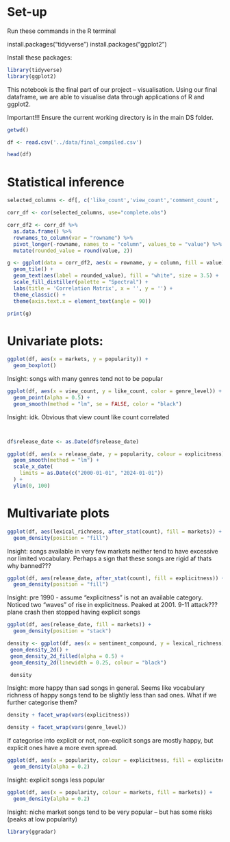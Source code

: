 # Set-up

Run these commands in the R terminal

install.packages("tidyverse")
install.packages("ggplot2")

Install these packages:

```r
library(tidyverse)
library(ggplot2)
```

This notebook is the final part of our project – visualisation. Using our final dataframe, we are able to visualise data through applications of R and ggplot2.

Important!!! Ensure the current working directory is in the main DS folder.

```r
getwd()
```

```r
df <- read.csv('../data/final_compiled.csv')
```

```r
head(df)
```

# Statistical inference

```r
selected_columns <- df[, c('like_count','view_count','comment_count', 'comments_sentiment', 'sentiment_positive', 'sentiment_neutral', 'sentiment_negative', 'sentiment_compound_absolute', 'lexical_richness', 'song_length', 'popularity')]

corr_df <- cor(selected_columns, use="complete.obs")
```

```r
corr_df2 <- corr_df %>% 
  as.data.frame() %>% 
  rownames_to_column(var = "rowname") %>% 
  pivot_longer(-rowname, names_to = "column", values_to = "value") %>% 
  mutate(rounded_value = round(value, 2))
```

```r
g <- ggplot(data = corr_df2, aes(x = rowname, y = column, fill = value)) +
  geom_tile() +
  geom_text(aes(label = rounded_value), fill = "white", size = 3.5) + 
  scale_fill_distiller(palette = "Spectral") +
  labs(title = 'Correlation Matrix', x = '', y = '') +
  theme_classic() +
  theme(axis.text.x = element_text(angle = 90))

print(g)
```

# Univariate plots:

```r
ggplot(df, aes(x = markets, y = popularity)) +
  geom_boxplot()
```

Insight: songs with many genres tend not to be popular

```r
ggplot(df, aes(x = view_count, y = like_count, color = genre_level)) +
  geom_point(alpha = 0.5) +
  geom_smooth(method = "lm", se = FALSE, color = "black")
```

Insight: idk. Obvious that view count like count correlated

```r

```

```r

```

```r
df$release_date <- as.Date(df$release_date)

ggplot(df, aes(x = release_date, y = popularity, colour = explicitness)) +
  geom_smooth(method = "lm") +
  scale_x_date(
    limits = as.Date(c("2000-01-01", "2024-01-01"))
  ) +
  ylim(0, 100)
```

# Multivariate plots

```r
ggplot(df, aes(lexical_richness, after_stat(count), fill = markets)) +
  geom_density(position = "fill")
```

Insight: songs available in very few markets neither tend to have excessive nor limited vocabulary. Perhaps a sign that these songs are rigid af thats why banned???

```r
ggplot(df, aes(release_date, after_stat(count), fill = explicitness)) +
  geom_density(position = "fill")
```

Insight: pre 1990 - assume "explicitness" is not an available category. Noticed two "waves" of rise in explicitness. Peaked at 2001. 9-11 attack??? plane crash then stopped having explicit songs

```r
ggplot(df, aes(release_date, fill = markets)) +
  geom_density(position = "stack")
```

```r
density <- ggplot(df, aes(x = sentiment_compound, y = lexical_richness)) +
 geom_density_2d() +
 geom_density_2d_filled(alpha = 0.5) +
 geom_density_2d(linewidth = 0.25, colour = "black")

 density
```

Insight: more happy than sad songs in general. Seems like vocabulary richness of happy songs tend to be slightly less than sad ones. What if we further categorise them?

```r
density + facet_wrap(vars(explicitness))
```
```r
density + facet_wrap(vars(genre_level))
```

If categorise into explicit or not, non-explicit songs are mostly happy, but explicit ones have a more even spread.

```r
ggplot(df, aes(x = popularity, colour = explicitness, fill = explicitness)) +
  geom_density(alpha = 0.2)
```

Insight: explicit songs less popular

```r
ggplot(df, aes(x = popularity, colour = markets, fill = markets)) +
  geom_density(alpha = 0.2)
```

Insight: niche market songs tend to be very popular – but has some risks (peaks at low popularity)

```r
library(ggradar)
```

```r

```

```r

```

```r

```

```r

```

```r

```

```r

```

```r

```
